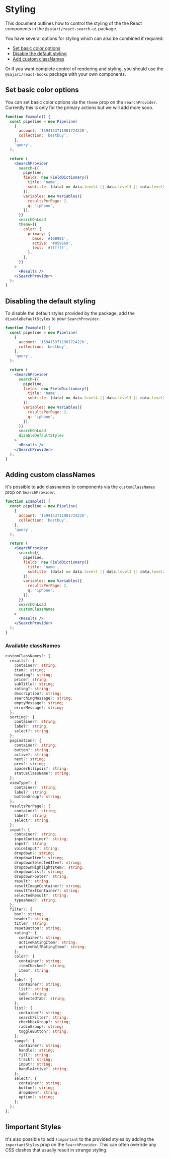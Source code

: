 
<SEO
  title="Styling"
  description="How to style the React components in the react-search-ui and react-components packages."
/>

# Styling

This document outlines how to control the styling of the the React components in the `@sajari/react-search-ui` package.

You have several options for styling which can also be combined if required:

- [Set basic color options](#set-basic-color-options)
- [Disable the default styling](#disabling-the-default-styling)
- [Add custom classNames](#adding-custom-classnames)

Or if you want complete control of rendering and styling, you should use the `@sajari/react-hooks` package with your own components.

## Set basic color options

You can set basic color options via the `theme` prop on the `SearchProvider`. Currently this is only for the primary actions but we will add more soon.

```jsx
function Example() {
  const pipeline = new Pipeline(
    {
      account: '1594153711901724220',
      collection: 'bestbuy',
    },
    'query',
  );

  return (
    <SearchProvider
      search={{
        pipeline,
        fields: new FieldDictionary({
          title: 'name',
          subtitle: (data) => data.level4 || data.level3 || data.level2 || data.level1 || data.brand,
        }),
        variables: new Variables({
          resultsPerPage: 2,
          q: 'iphone',
        }),
      }}
      searchOnLoad
      theme={{
        color: {
          primary: {
            base: '#10B981',
            active: '#059669',
            text: '#ffffff',
          },
        },
      }}
    >
      <Results />
    </SearchProvider>
  );
}
```

## Disabling the default styling

To disable the default styles provided by the package, add the `disableDefaultStyles` to your `SearchProvider`.

```jsx live=false
function Example() {
  const pipeline = new Pipeline(
    {
      account: '1594153711901724220',
      collection: 'bestbuy',
    },
    'query',
  );

  return (
    <SearchProvider
      search={{
        pipeline,
        fields: new FieldDictionary({
          title: 'name',
          subtitle: (data) => data.level4 || data.level3 || data.level2 || data.level1 || data.brand,
        }),
        variables: new Variables({
          resultsPerPage: 2,
          q: 'iphone',
        }),
      }}
      searchOnLoad
      disableDefaultStyles
    >
      <Results />
    </SearchProvider>
  );
}
```

## Adding custom classNames

It's possible to add classnames to components via the `customClassNames` prop on `SearchProvider`.

```jsx
function Example() {
  const pipeline = new Pipeline(
    {
      account: '1594153711901724220',
      collection: 'bestbuy',
    },
    'query',
  );

  return (
    <SearchProvider
      search={{
        pipeline,
        fields: new FieldDictionary({
          title: 'name',
          subtitle: (data) => data.level4 || data.level3 || data.level2 || data.level1 || data.brand,
        }),
        variables: new Variables({
          resultsPerPage: 2,
          q: 'iphone',
        }),
      }}
      searchOnLoad
      customClassNames
    >
      <Results />
    </SearchProvider>
  );
}
```

### Available classNames

```ts
customClassNames?: {
  results?: {
    container?: string;
    item?: string;
    heading?: string;
    price?: string;
    subTitle?: string;
    rating?: string;
    description?: string;
    searchingMessage?: string;
    emptyMessage?: string;
    errorMessage?: string;
  };
  sorting?: {
    container?: string;
    label?: string;
    select?: string;
  };
  pagination?: {
    container?: string;
    button?: string;
    active?: string;
    next?: string;
    prev?: string;
    spacerEllipsis?: string;
    statusClassName?: string;
  };
  viewType?: {
    container?: string;
    label?: string;
    buttonGroup?: string;
  };
  resultsPerPage?: {
    container?: string;
    label?: string;
    select?: string;
  };
  input?: {
    container?: string;
    inputContainer?: string;
    input?: string;
    voiceInput?: string;
    dropdown?: string;
    dropdownItem?: string;
    dropdownSelectedItem?: string;
    dropdownHighlightItem?: string;
    dropdownList?: string;
    dropdownFooter?: string;
    result?: string;
    resultImageContainer?: string;
    resultTextContainer?: string;
    selectedResult?: string;
    typeahead?: string;
  };
  filter?: {
    box?: string;
    header?: string;
    title?: string;
    resetButton?: string;
    rating?: {
      container?: string;
      activeRatingItem?: string;
      activeHalfRatingItem?: string;
    };
    color?: {
      container?: string;
      itemChecked?: string;
      item?: string;
    };
    tabs?: {
      container?: string;
      list?: string;
      tab?: string;
      selectedTab?: string;
    };
    list?: {
      container?: string;
      searchFilter?: string;
      checkboxGroup?: string;
      radioGroup?: string;
      toggleButton?: string;
    };
    range?: {
      container?: string;
      handle?: string;
      fill?: string;
      track?: string;
      input?: string;
      handleActive?: string;
    };
    select?: {
      container?: string;
      button?: string;
      dropdown?: string;
      option?: string;
    };
  };
};
```

## !important Styles

It's also possible to add `!important` to the provided styles by adding the `importantStyles` prop on the `SearchProvider`. This can often override any CSS clashes that usually result in strange styling.
